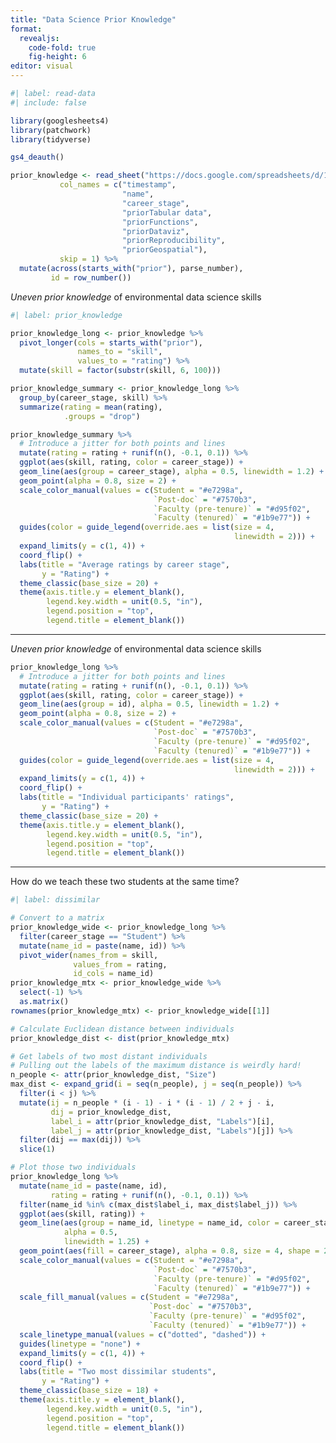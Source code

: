 ```yaml
---
title: "Data Science Prior Knowledge"
format:
  revealjs: 
    code-fold: true
    fig-height: 6
editor: visual
---
```


```r
#| label: read-data
#| include: false

library(googlesheets4)
library(patchwork)
library(tidyverse)

gs4_deauth()

prior_knowledge <- read_sheet("https://docs.google.com/spreadsheets/d/1cTGQmHEu6yxWKHobMX_mhx4xyL8TdpnE1hC7Kt_IJW8/edit?resourcekey#gid=1602360422",
           col_names = c("timestamp",
                         "name",
                         "career_stage",
                         "priorTabular data",
                         "priorFunctions",
                         "priorDataviz",
                         "priorReproducibility",
                         "priorGeospatial"),
           skip = 1) %>% 
  mutate(across(starts_with("prior"), parse_number),
         id = row_number())

```

*Uneven* *prior knowledge* of environmental data science skills

```r
#| label: prior_knowledge

prior_knowledge_long <- prior_knowledge %>% 
  pivot_longer(cols = starts_with("prior"),
               names_to = "skill",
               values_to = "rating") %>% 
  mutate(skill = factor(substr(skill, 6, 100)))

prior_knowledge_summary <- prior_knowledge_long %>% 
  group_by(career_stage, skill) %>% 
  summarize(rating = mean(rating),
            .groups = "drop")

prior_knowledge_summary %>% 
  # Introduce a jitter for both points and lines
  mutate(rating = rating + runif(n(), -0.1, 0.1)) %>% 
  ggplot(aes(skill, rating, color = career_stage)) +
  geom_line(aes(group = career_stage), alpha = 0.5, linewidth = 1.2) +
  geom_point(alpha = 0.8, size = 2) +
  scale_color_manual(values = c(Student = "#e7298a",
                                `Post-doc` = "#7570b3",
                                `Faculty (pre-tenure)` = "#d95f02",
                                `Faculty (tenured)` = "#1b9e77")) +
  guides(color = guide_legend(override.aes = list(size = 4, 
                                                  linewidth = 2))) +
  expand_limits(y = c(1, 4)) +
  coord_flip() +
  labs(title = "Average ratings by career stage", 
       y = "Rating") +
  theme_classic(base_size = 20) +
  theme(axis.title.y = element_blank(),
        legend.key.width = unit(0.5, "in"),
        legend.position = "top",
        legend.title = element_blank())
```

------------------------------------------------------------------------

*Uneven* *prior knowledge* of environmental data science skills

```r
prior_knowledge_long %>% 
  # Introduce a jitter for both points and lines
  mutate(rating = rating + runif(n(), -0.1, 0.1)) %>% 
  ggplot(aes(skill, rating, color = career_stage)) +
  geom_line(aes(group = id), alpha = 0.5, linewidth = 1.2) +
  geom_point(alpha = 0.8, size = 2) +
  scale_color_manual(values = c(Student = "#e7298a",
                                `Post-doc` = "#7570b3",
                                `Faculty (pre-tenure)` = "#d95f02",
                                `Faculty (tenured)` = "#1b9e77")) +
  guides(color = guide_legend(override.aes = list(size = 4, 
                                                  linewidth = 2))) +
  expand_limits(y = c(1, 4)) +
  coord_flip() +
  labs(title = "Individual participants' ratings",
       y = "Rating") +
  theme_classic(base_size = 20) +
  theme(axis.title.y = element_blank(),
        legend.key.width = unit(0.5, "in"),
        legend.position = "top",
        legend.title = element_blank())
```

------------------------------------------------------------------------

How do we teach these two students at the same time?

```r
#| label: dissimilar

# Convert to a matrix
prior_knowledge_wide <- prior_knowledge_long %>% 
  filter(career_stage == "Student") %>% 
  mutate(name_id = paste(name, id)) %>% 
  pivot_wider(names_from = skill, 
              values_from = rating, 
              id_cols = name_id)
prior_knowledge_mtx <- prior_knowledge_wide %>% 
  select(-1) %>% 
  as.matrix()
rownames(prior_knowledge_mtx) <- prior_knowledge_wide[[1]]

# Calculate Euclidean distance between individuals
prior_knowledge_dist <- dist(prior_knowledge_mtx)

# Get labels of two most distant individuals
# Pulling out the labels of the maximum distance is weirdly hard!
n_people <- attr(prior_knowledge_dist, "Size")
max_dist <- expand_grid(i = seq(n_people), j = seq(n_people)) %>% 
  filter(i < j) %>%
  mutate(ij = n_people * (i - 1) - i * (i - 1) / 2 + j - i, 
         dij = prior_knowledge_dist,
         label_i = attr(prior_knowledge_dist, "Labels")[i],
         label_j = attr(prior_knowledge_dist, "Labels")[j]) %>% 
  filter(dij == max(dij)) %>% 
  slice(1)

# Plot those two individuals
prior_knowledge_long %>% 
  mutate(name_id = paste(name, id),
         rating = rating + runif(n(), -0.1, 0.1)) %>% 
  filter(name_id %in% c(max_dist$label_i, max_dist$label_j)) %>% 
  ggplot(aes(skill, rating)) +
  geom_line(aes(group = name_id, linetype = name_id, color = career_stage), 
            alpha = 0.5, 
            linewidth = 1.25) +
  geom_point(aes(fill = career_stage), alpha = 0.8, size = 4, shape = 21) +
  scale_color_manual(values = c(Student = "#e7298a",
                                `Post-doc` = "#7570b3",
                                `Faculty (pre-tenure)` = "#d95f02",
                                `Faculty (tenured)` = "#1b9e77")) +
  scale_fill_manual(values = c(Student = "#e7298a",
                               `Post-doc` = "#7570b3",
                               `Faculty (pre-tenure)` = "#d95f02",
                               `Faculty (tenured)` = "#1b9e77")) +
  scale_linetype_manual(values = c("dotted", "dashed")) +
  guides(linetype = "none") +
  expand_limits(y = c(1, 4)) +
  coord_flip() +
  labs(title = "Two most dissimilar students",
       y = "Rating") +
  theme_classic(base_size = 18) +
  theme(axis.title.y = element_blank(),
        legend.key.width = unit(0.5, "in"),
        legend.position = "top",
        legend.title = element_blank())
```

